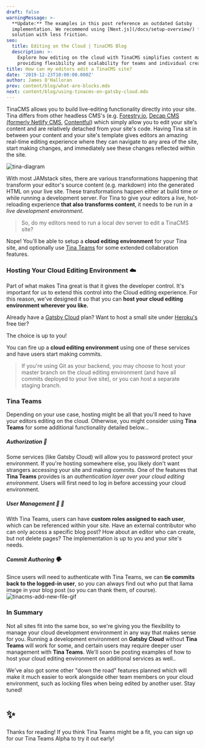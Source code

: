```yaml
---
draft: false
warningMessage: >-
  **Update:** The examples in this post reference an outdated Gatsby
  implementation. We recommend using [Next.js](/docs/setup-overview/) for a
  solution with less friction.
seo:
  title: Editing on the Cloud | TinaCMS Blog
  description: >-
    Explore how editing on the cloud with TinaCMS simplifies content management,
    providing flexibility and scalability for teams and individual creators.
title: How can my editors edit a TinaCMS site?
date: '2019-12-23T10:00:00.000Z'
author: James O'Halloran
prev: content/blog/what-are-blocks.mdx
next: content/blog/using-tinacms-on-gatsby-cloud.mdx
---
```


TinaCMS allows you to build live-editing functionality directly into your site. Tina differs from other headless CMS's (e.g. [Forestry.io](https://forestry.io), [Decap CMS (formerly Netlify CMS](https://decapcms.org/docs/intro), [Contentful](https://contentful.com)) which simply allow you to edit your site's content and are relatively detached from your site's code. Having Tina sit in between your content and your site's template gives editors an amazing real-time editing experience where they can navigate to any area of the site, start making changes, and immediately see these changes reflected within the site.

![tina-diagram](/img/how_tina_works_asset.png)

With most JAMstack sites, there are various transformations happening that transform your editor's source content (e.g. markdown) into the generated HTML on your live site. These transformations happen either at build time or while running a development server. For Tina to give your editors a live, hot-reloading experience **that also transforms content**, it needs to be run in a *live development environment*.

> So, do my editors need to run a local dev server to edit a TinaCMS site?

Nope! You'll be able to setup a **cloud editing environment** for your Tina site, and optionally use [Tina Teams](https://tina.io/cms-for-teams/) for some extended collaboration features.

### Hosting Your Cloud Editing Environment ☁️

Part of what makes Tina great is that it gives the developer control. It's important for us to extend this control into the Cloud editing experience. For this reason, we've designed it so that you can **host your cloud editing environment wherever you like.**

Already have a [Gatsby Cloud](https://www.gatsbyjs.com/cloud/) plan?
Want to host a small site under [Heroku's](https://www.heroku.com) free tier?

The choice is up to you!

You can fire up a **cloud editing environment** using one of these services and have users start making commits.

> If you're using Git as your backend, you may choose to host your master branch on the cloud editing environment (and have all commits deployed to your live site), or you can host a separate staging branch.

### Tina Teams

Depending on your use case, hosting might be all that you'll need to have your editors editing on the cloud. Otherwise, you might consider using **Tina Teams** for some additional functionality detailed below\...

##### Authorization 👤

Some services (like Gatsby Cloud) will allow you to password protect your environment. If you're hosting somewhere else, you likely don't want strangers accessing your site and making commits. One of the features that **Tina Teams** provides is an *authentication layer over your cloud editing environment*. Users will first need to log in before accessing your cloud environment.

##### User Management 👨 👩

With Tina Teams, users can have **custom roles assigned to each user**, which can be referenced within your site.
Have an external contributor who can only access a specific blog post? How about an editor who can create, but not delete pages? The implementation is up to you and your site's needs.

##### Commit Authoring 🗣️

Since users will need to authenticate with Tina Teams, we can **tie commits back to the logged-in user**, so you can always find out who put that llama image in your blog post (so you can thank them, of course).
![tinacms-add-new-file-gif](/img/rico-replacement.jpg)

### In Summary

Not all sites fit into the same box, so we're giving you the flexibility to manage your cloud development environment in any way that makes sense for you. Running a development environment on **Gatsby Cloud** without **Tina Teams** will work for some, and certain users may require deeper user management with **Tina Teams**. We'll soon be posting examples of how to host your cloud editing environment on additional services as well..

We've also got some other "down the road" features planned which will make it much easier to work alongside other team members on your cloud environment, such as locking files when being edited by another user. Stay tuned!

# ✨

Thanks for reading! If you think Tina Teams might be a fit, you can sign up for our Tina Teams Alpha to try it out early!

